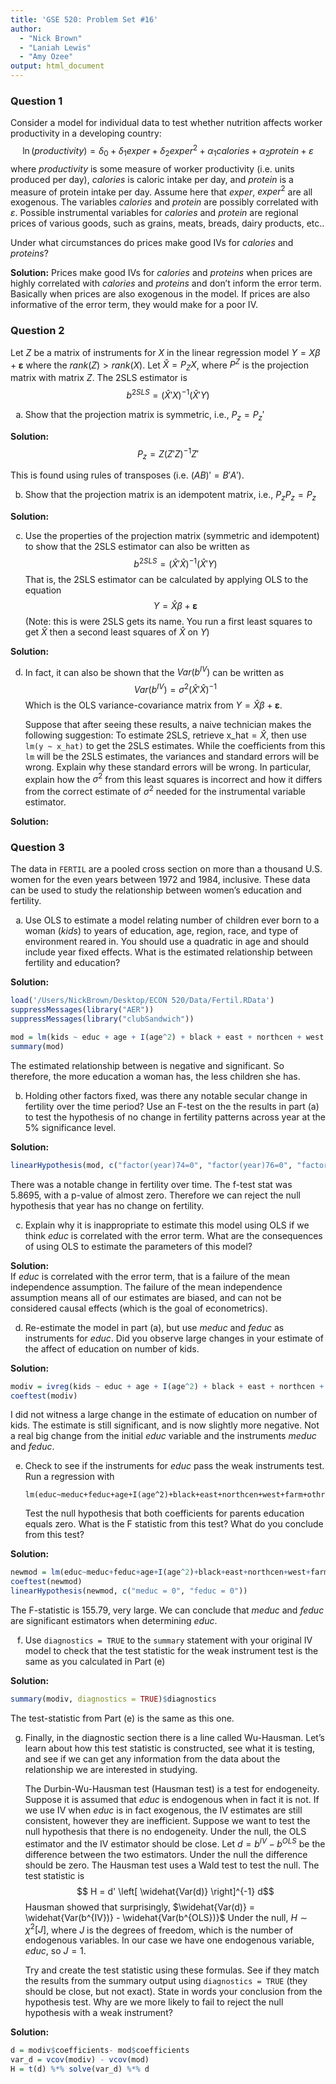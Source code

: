 ```yaml
---
title: 'GSE 520: Problem Set #16'
author: 
  - "Nick Brown"
  - "Laniah Lewis"
  - "Amy Ozee"
output: html_document
---
```


### Question 1

Consider a model for individual data to test whether nutrition affects worker productivity in a developing country:
$$\ln(productivity) = \delta_0 + \delta_1 exper + \delta_2 exper^2 + \alpha_1 calories + \alpha_2 protein + \varepsilon$$
where $productivity$ is some measure of worker productivity (i.e. units produced per day), $calories$ is caloric intake per day, and $protein$ is a measure of protein intake per day. Assume here that $exper$, $exper^2$ are all exogenous. The variables $calories$ and $protein$ are possibly correlated with $\varepsilon$. Possible instrumental variables for $calories$ and $protein$ are regional prices of various goods, such as grains, meats, breads, dairy products, etc..

Under what circumstances do prices make good IVs for $calories$ and $proteins$?

**Solution:** 
Prices make good IVs for $calories$ and $proteins$ when prices are highly correlated with $calories$ and $proteins$ and don't inform the error term. Basically when prices are also exogenous in the model. If prices are also informative of the error term, they would make for a poor IV.

### Question 2
Let $Z$ be a matrix of instruments for $X$ in the linear regression model $Y = X \beta + \pmb \varepsilon$ where the $rank(Z) > rank(X)$.  Let $\widehat{X} = P_Z X$, where $P^Z$ is the projection matrix with matrix $Z$.  The 2SLS estimator is 
$$b^{2SLS} = \left(\widehat{X}'X\right)^{-1} \left(\widehat{X}'Y\right)$$

(a) Show that the projection matrix is symmetric, i.e., $P_z = P_z'$

**Solution:** 
$$P_z = Z(Z'Z)^{-1}Z'$$
\begin{align*}
P_z = & P_z' \\
Z(Z'Z)^{-1}Z' = & (Z(Z'Z)^{-1}Z')' \\
= & (Z')'((Z'Z)^{-1})'(Z') \\
= & Z(Z'Z)^{-1}Z' \\
\end{align*}

This is found using rules of transposes (i.e. $(AB)' = B'A'$).


(b) Show that the projection matrix is an idempotent matrix, i.e., $P_z P_z = P_z$

**Solution:**  
\begin{align*}
P_z = & P_z P_z \\
= & (Z(Z'Z)^{-1}Z') (Z(Z'Z)^{-1}Z') \\
= & (Z(Z'Z)^{-1}(Z'Z)(Z'Z)^{-1}Z') \\
= & (Z(Z'Z)^{-1}I_{nxn}Z') \\
= & Z(Z'Z)^{-1}Z'
\end{align*}


(c) Use the properties of the projection matrix (symmetric and idempotent) to show that the 2SLS estimator can also be written as
$$b^{2SLS} = \left(\widehat{X}'\widehat{X}\right)^{-1} \left(\widehat{X}'Y\right)$$
That is, the 2SLS estimator can be calculated by applying OLS to the equation
$$Y = \widehat{X} \beta + \pmb \varepsilon$$
(Note: this is were 2SLS gets its name.  You run a first least squares to get $\widehat{X}$ then a second least squares of $\widehat{X}$ on $Y$)

**Solution:**  

(d) In fact, it can also be shown that the $Var(b^{IV})$ can be written as 
$$Var(b^{IV}) = \sigma^2 \left(\widehat{X}'\widehat{X}\right)^{-1}$$
Which is the OLS variance-covariance matrix from $Y = \widehat{X} \beta + \pmb \varepsilon$.

    Suppose that after seeing these results, a naive technician makes the following suggestion:  To estimate 2SLS, retrieve $\text{x_hat} = \widehat{X}$, then use ```lm(y ~ x_hat)``` to get the 2SLS estimates.  While the coefficients from this ```lm``` will be the 2SLS estimates, the variances and standard errors will be wrong.  Explain why these standard errors will be wrong.  In particular, explain how the $\sigma^2$ from this least squares is incorrect and how it differs from the correct estimate of $\sigma^2$ needed for the instrumental variable estimator.

**Solution:**  

### Question 3

The data in ```FERTIL``` are a pooled cross section on more than a thousand U.S. women for the even years between 1972 and 1984, inclusive. These data can be used to study the relationship between women's education and fertility.

(a) Use OLS to estimate a model relating number of children ever born to a woman ($kids$) to years of education, age, region, race, and type of environment reared in. You should use a quadratic in age and should include year fixed effects. What is the estimated relationship between fertility and education? 

**Solution:**  
```R
load('/Users/NickBrown/Desktop/ECON 520/Data/Fertil.RData')
suppressMessages(library("AER"))
suppressMessages(library("clubSandwich"))
```

```R
mod = lm(kids ~ educ + age + I(age^2) + black + east + northcen + west + farm + othrural + town + smcity + factor(year), data = data)
summary(mod)
```

The estimated relationship between is negative and significant. So therefore, the more education a woman has, the less children she has. 


(b) Holding other factors fixed, was there any notable secular change in fertility over the time period?  Use an F-test on the the results in part (a) to test the hypothesis of no change in fertility patterns across year at the 5\% significance level.

**Solution:**  
```R
linearHypothesis(mod, c("factor(year)74=0", "factor(year)76=0", "factor(year)78=0", "factor(year)80=0", "factor(year)82=0", "factor(year)84=0"))
```

There was a notable change in fertility over time. The f-test stat was 5.8695, with a p-value of almost zero. Therefore we can reject the null hypothesis that year has no change on fertility.

(c) Explain why it is inappropriate to estimate this model using OLS if we think $educ$ is correlated with the error term.  What are the consequences of using OLS to estimate the parameters of this model?

**Solution:**  
If $educ$ is correlated with the error term, that is a failure of the mean independence assumption. The failure of the mean independence assumption means all of our estimates are biased, and can not be considered causal effects (which is the goal of econometrics).

(d) Re-estimate the model in part (a), but use $meduc$ and $feduc$ as instruments for $educ$.  Did you observe large changes in your estimate of the affect of education on number of kids.  

**Solution:**  
```R
modiv = ivreg(kids ~ educ + age + I(age^2) + black + east + northcen + west + farm + othrural + town + smcity + factor(year) | meduc + feduc + age + I(age^2) + black + east + northcen + west + farm + othrural + town + smcity + factor(year), data = data)
coeftest(modiv)
```
I did not witness a large change in the estimate of education on number of kids. The estimate is still significant, and is now slightly more negative. Not a real big change from the initial $educ$ variable and the instruments $meduc$ and $feduc$.

(e) Check to see if the instruments for $educ$ pass the weak instruments test.  Run a regression with 
    ```
lm(educ~meduc+feduc+age+I(age^2)+black+east+northcen+west+farm+othrural+town+smcity+factor(year))
```
    Test the null hypothesis that both coefficients for parents education equals zero.  What is the F statistic from this test?  What do you conclude from this test?

**Solution:**  
```R
newmod = lm(educ~meduc+feduc+age+I(age^2)+black+east+northcen+west+farm+othrural+town+smcity+factor(year), data = data)
coeftest(newmod)
linearHypothesis(newmod, c("meduc = 0", "feduc = 0"))
```
The F-statistic is 155.79, very large. We can conclude that $meduc$ and $feduc$ are significant estimators when determining $educ$.

(f) Use ```diagnostics = TRUE``` to the ```summary``` statement with your original IV model to check that the test statistic for the weak instrument test is the same as you calculated in Part (e)

**Solution:**  
```R
summary(modiv, diagnostics = TRUE)$diagnostics
```
The test-statistic from Part (e) is the same as this one. 

(g) Finally, in the diagnostic section there is a line called Wu-Hausman.  Let's learn about how this test statistic is constructed, see what it is testing, and see if we can get any information from the data about the relationship we are interested in studying.

    The Durbin-Wu-Hausman test (Hausman test) is a test for endogeneity.  Suppose it is assumed that $educ$ is endogenous when in fact it is not.  If we use IV when $educ$ is in fact exogenous, the IV estimates are still consistent, however they are inefficient.  Suppose we want to test the null hypothesis that there is no endogeneity.  Under the null, the OLS estimator and the IV estimator should be close.  Let $d = b^{IV}-b^{OLS}$ be the difference between the two estimators.  Under the null the difference should be zero.  The Hausman test uses a Wald test to test the null.  The test statistic is 
$$ H = d' \left[ \widehat{Var(d)} \right]^{-1} d$$
Hausman showed that surprisingly, $\widehat{Var(d)} = \widehat{Var(b^{IV})} -  \widehat{Var(b^{OLS})}$
Under the null, $H \sim \chi^2[J]$, where $J$ is the degrees of freedom, which is the number of endogenous variables.  In our case we have one endogenous variable, $educ$, so $J=1$.

    Try and create the test statistic using these formulas.  See if they match the results from the summary output using ```diagnostics = TRUE``` (they should be close, but not exact).  State in words your conclusion from the hypothesis test.  Why are we more likely to fail to reject the null hypothesis with a weak instrument?

**Solution:**  
```R
d = modiv$coefficients- mod$coefficients
var_d = vcov(modiv) - vcov(mod)
H = t(d) %*% solve(var_d) %*% d
```

